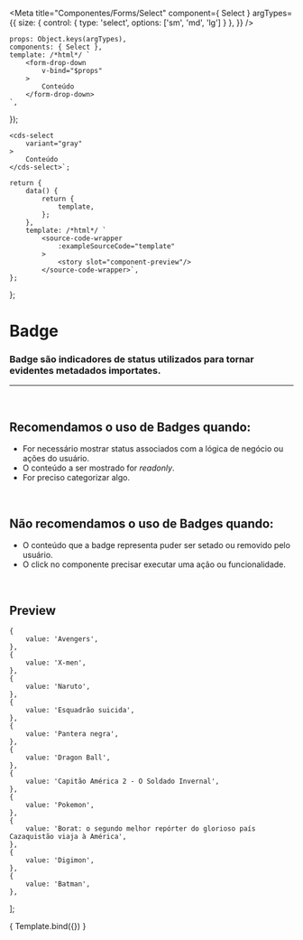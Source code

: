 
<Meta
	title="Componentes/Forms/Select"
	component={ Select }
	argTypes={{
		size: { 
			control: { 
				type: 'select',
				options: ['sm', 'md', 'lg']
			}
		},
	}}
/>

	props: Object.keys(argTypes),
	components: { Select },
	template: /*html*/ `
		<form-drop-down
			v-bind="$props" 
		>
			Conteúdo
		</form-drop-down>
	`,
});

	<cds-select 
		variant="gray"
	>
		Conteúdo
	</cds-select>`;

	return {
		data() {
			return {
				template,
			};
		},
		template: /*html*/ `
			<source-code-wrapper
				:exampleSourceCode="template"
			>
				<story slot="component-preview"/>
			</source-code-wrapper>`,
	};
};

# Badge

### Badge são indicadores de status utilizados para tornar evidentes metadados importates.
---
<br />

## Recomendamos o uso de Badges quando:
- For necessário mostrar status associados com a lógica de negócio ou ações do usuário.
- O conteúdo a ser mostrado for *readonly*.
- For preciso categorizar algo.


<br />

## Não recomendamos o uso de Badges quando:
- O conteúdo que a badge representa puder ser setado ou removido pelo usuário.
- O click no componente precisar executar uma ação ou funcionalidade.

<br />

## Preview

	{
		value: 'Avengers',
	},
	{
		value: 'X-men',
	},
	{
		value: 'Naruto',
	},
	{
		value: 'Esquadrão suicida',
	},
	{
		value: 'Pantera negra',
	},
	{
		value: 'Dragon Ball',
	},
	{
		value: 'Capitão América 2 - O Soldado Invernal',
	},
	{
		value: 'Pokemon',
	},
	{
		value: 'Borat: o segundo melhor repórter do glorioso país Cazaquistão viaja à América',
	},
	{
		value: 'Digimon',
	},
	{
		value: 'Batman',
	},
];


<Canvas>
	<Story
		name="Select"
		decorators={[docsDecorator]}
		args={{
			value,
			options,
		}}
	>
		{ Template.bind({}) }
	</Story>
</Canvas>

<ArgsTable story="Select" />

